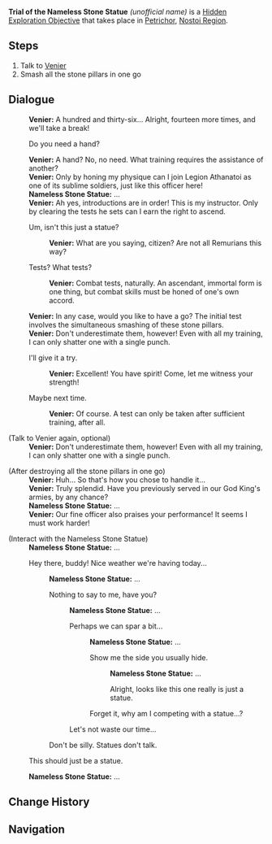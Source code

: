 {{Hidden Exploration Objectives Infobox
|image      = Trial of the Nameless Stone Statue.png
|type       = Quest-Like
|req        = 
|region     = Fontaine
|area       = Nostoi Region
|subarea    = Petrichor
|loc        = [[Petrichor]], [[Nostoi Region]]
|characters = Traveler; Venier
|rewards    = {{Card|Guide to Equity|2}}{{Card|Mystic Enhancement Ore|2}}{{Card|Fowl|3}}
}}
'''Trial of the Nameless Stone Statue''' ''(unofficial name)'' is a [[Hidden Exploration Objective]] that takes place in [[Petrichor]], [[Nostoi Region]].

==Steps==
# Talk to [[Venier]]
# Smash all the stone pillars in one go
<!--
==Gameplay Notes==
*
-->
==Dialogue==
{{Dialogue Start}}
:'''Venier:''' A hundred and thirty-six... Alright, fourteen more times, and we'll take a break!
:{{DIcon}} Do you need a hand?
:'''Venier:''' A hand? No, no need. What training requires the assistance of another?
:'''Venier:''' Only by honing my physique can I join Legion Athanatoi as one of its sublime soldiers, just like this officer here!
:'''Nameless Stone Statue:''' ...
:'''Venier:''' Ah yes, introductions are in order! This is my instructor. Only by clearing the tests he sets can I earn the right to ascend.
:{{DIcon}} Um, isn't this just a statue?
::'''Venier:''' What are you saying, citizen? Are not all Remurians this way?
:{{DIcon}} Tests? What tests?
::'''Venier:''' Combat tests, naturally. An ascendant, immortal form is one thing, but combat skills must be honed of one's own accord.
:'''Venier:''' In any case, would you like to have a go? The initial test involves the simultaneous smashing of these stone pillars.
:'''Venier:''' Don't underestimate them, however! Even with all my training, I can only shatter one with a single punch.
:{{DIcon}} I'll give it a try.
::'''Venier:''' Excellent! You have spirit! Come, let me witness your strength!
:{{DIcon}} Maybe next time.
::'''Venier:''' Of course. A test can only be taken after sufficient training, after all.

;(Talk to Venier again, optional)
:'''Venier:''' Don't underestimate them, however! Even with all my training, I can only shatter one with a single punch.

;(After destroying all the stone pillars in one go)
:'''Venier:''' Huh... So that's how you chose to handle it...
:'''Venier:''' Truly splendid. Have you previously served in our God King's armies, by any chance?
:'''Nameless Stone Statue:''' ...
:'''Venier:''' Our fine officer also praises your performance! It seems I must work harder!

;(Interact with the Nameless Stone Statue)
:'''Nameless Stone Statue:''' ...
:{{DIcon}} Hey there, buddy! Nice weather we're having today...
::'''Nameless Stone Statue:''' ...
::{{DIcon}} Nothing to say to me, have you?
:::'''Nameless Stone Statue:''' ...
:::{{DIcon}} Perhaps we can spar a bit...
::::'''Nameless Stone Statue:''' ...
::::{{DIcon}} Show me the side you usually hide.
:::::'''Nameless Stone Statue:''' ...
:::::{{DIcon}} Alright, looks like this one really is just a statue.
::::{{DIcon}} Forget it, why am I competing with a statue...?
:::{{DIcon}} Let's not waste our time...
::{{DIcon}} Don't be silly. Statues don't talk.
:{{DIcon}} This should just be a statue.
:'''Nameless Stone Statue:''' ...
{{Dialogue End}}
<!--
==Video Guides==
{{EVT
|video1   = 
|caption1 = 
}}
-->

==Change History==
{{Change History|4.6}}

==Navigation==
{{Hidden Exploration Objective Navbox|Quest-Like}}
